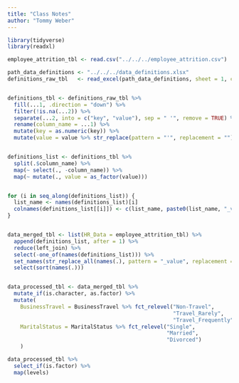 ```yaml
---
title: "Class Notes"
author: "Tommy Weber"
---
```


```r

library(tidyverse)
library(readxl)

employee_attrition_tbl <- read.csv("../../../employee_attrition.csv")

path_data_definitions <- "../../../data_definitions.xlsx"
definitions_raw_tbl   <- read_excel(path_data_definitions, sheet = 1, col_names = FALSE)


definitions_tbl <- definitions_raw_tbl %>% 
  fill(...1, .direction = "down") %>% 
  filter(!is.na(...2)) %>% 
  separate(...2, into = c("key", "value"), sep = " '", remove = TRUE) %>% 
  rename(column_name = ...1) %>% 
  mutate(key = as.numeric(key)) %>% 
  mutate(value = value %>% str_replace(pattern = "'", replacement = ""))


definitions_list <- definitions_tbl %>% 
  split(.$column_name) %>% 
  map(~ select(., -column_name)) %>% 
  map(~ mutate(., value = as_factor(value)))


for (i in seq_along(definitions_list)) {
  list_name <- names(definitions_list)[i]
  colnames(definitions_list[[i]]) <- c(list_name, paste0(list_name, "_value"))
}


data_merged_tbl <- list(HR_Data = employee_attrition_tbl) %>% 
  append(definitions_list, after = 1) %>% 
  reduce(left_join) %>% 
  select(-one_of(names(definitions_list))) %>% 
  set_names(str_replace_all(names(.), pattern = "_value", replacement = "")) %>% 
  select(sort(names(.)))


data_processed_tbl <- data_merged_tbl %>%
  mutate_if(is.character, as.factor) %>% 
  mutate(
    BusinessTravel = BusinessTravel %>% fct_relevel("Non-Travel",
                                                    "Travel_Rarely",
                                                    "Travel_Frequently"),
    MaritalStatus = MaritalStatus %>% fct_relevel("Single",
                                                  "Married",
                                                  "Divorced")
    )

data_processed_tbl %>% 
  select_if(is.factor) %>% 
  map(levels)

```